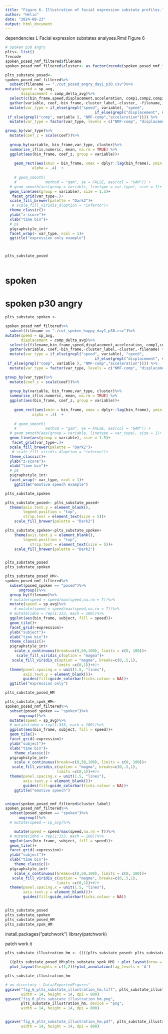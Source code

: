 ```yaml
---
title: "Figure 6. Illustration of facial expression substate profiles."
author: "Helio"
date: "2024-08-23"
output: html_document
---
```



dependencies L Facial expression substates analyses.Rmd
Figure 6


```r
# spoken p30 angry
plts<- list()
?recode
spoken_posed_nmf_filtered$filename
spoken_posed_nmf_filtered$cluster<- as.factor(recode(spoken_posed_nmf_filtered$cluster_label, "relaxed" = 1, "transition" = 2, "sustain" = 3))

plts_substate_posed<-
spoken_posed_nmf_filtered%>%  
  subset(filename == "./cut_posed_angry_day1_p30.csv")%>%
mutate(speed = sp_avg,
       displacement = comp_delta_avg)%>%
  select(c(bin_frame,speed,displacement,acceleration, comp1,comp2,comp3,cluster_label, cluster,filename))%>%
  gather(variable, coef,-bin_frame,-cluster_label,-cluster, -filename,) %>%
  mutate(var_type = if_else(grepl("speed", variable), "speed",  
                                        if_else(grepl("displacement", variable), "displacement",  
 if_else(grepl("comp", variable ), "NMF-comp","acceleration")))) %>%
  mutate(var_type = factor(var_type, levels = c("NMF-comp", "displacement", "speed", "acceleration")))%>%

group_by(var_type)%>%
  mutate(coef_z = scale(coef))%>%
  
  group_by(variable, bin_frame,var_type, cluster)%>%
  summarise_if(is.numeric, mean, na.rm = TRUE) %>%
  ggplot(aes(bin_frame, coef_z, group = variable))+
  
    geom_rect(aes(xmin = bin_frame, xmax = dplyr::lag(bin_frame), ymin = -Inf, ymax = Inf, fill =cluster),
            alpha = .4)  +
  
    # geom_smooth(
    #             method = "gam", se = FALSE, aes(col = "GAM")) +
  # geom_smooth(aes(group = variable, linetype = var_type), size = 1)+
  geom_line(aes(group = variable), size = 1.5)+
   facet_grid(var_type~.)+
  scale_fill_brewer(palette = "Dark2")+
   # scale_fill_viridis_d(option = "inferno")+
  theme_classic()+
  ylab("z-score")+
  xlab("time bin")+
  # p$
  p$graphstyle_int+
  facet_wrap(~ var_type, ncol = 1)+
  ggtitle("expression only example")



plts_substate_posed
  
```


# spoken

# spoken p30 angry

```r

plts_substate_spoken <-

spoken_posed_nmf_filtered%>%  
  subset(filename == "./cut_spoken_happy_day1_p30.csv")%>%
mutate(speed = sp_avg,
       displacement = comp_delta_avg)%>%
  select(c(filename,bin_frame,speed,displacement,acceleration, comp1,comp2,comp3,cluster_label,cluster))%>%
  gather(variable, coef,-bin_frame,-cluster_label,-cluster,-filename) %>%
  mutate(var_type = if_else(grepl("speed", variable), "speed",  
                                        if_else(grepl("displacement", variable), "displacement",  
 if_else(grepl("comp", variable ), "NMF-comp","acceleration")))) %>%
  mutate(var_type = factor(var_type, levels = c("NMF-comp", "displacement", "speed", "acceleration")))%>%

group_by(var_type)%>%
  mutate(coef_z = scale(coef))%>%
  
  group_by(variable, bin_frame,var_type, cluster)%>%
  summarise_if(is.numeric, mean, na.rm = TRUE) %>%
  ggplot(aes(bin_frame, coef_z, group = variable))+
  
    geom_rect(aes(xmin = bin_frame, xmax = dplyr::lag(bin_frame), ymin = -Inf, ymax = Inf, fill =cluster),
            alpha = .4)  +
  
    # geom_smooth(
    #             method = "gam", se = FALSE, aes(col = "GAM")) +
  # geom_smooth(aes(group = variable, linetype = var_type), size = 1)+
  geom_line(aes(group = variable), size = 1.5)+
   facet_grid(var_type~.)+
  scale_fill_brewer(palette = "Dark2")+
   # scale_fill_viridis_d(option = "inferno")+
  theme_classic()+
  ylab("z-score")+
  xlab("time bin")+
  # p$
  p$graphstyle_int+
  facet_wrap(~ var_type, ncol = 1)+
    ggtitle("emotive speech example")

plts_substate_spoken
```

```r
plts_substate_posed<- plts_substate_posed+
  theme(axis.text.y = element_blank(),
        legend.position = "top",
        strip.text = element_text(size = 5))+
    scale_fill_brewer(palette = "Dark2")

plts_substate_spoken<-plts_substate_spoken+
    theme(axis.text.y = element_blank(),
        legend.position = "top",
           strip.text = element_text(size = 5))+
    scale_fill_brewer(palette = "Dark2")


plts_substate_posed
plts_substate_spoken


```



```r
plts_substate_posed_HM<-
spoken_posed_nmf_filtered%>%
  subset(posed_spoken == "posed")%>%
      ungroup()%>%
  group_by(filename)%>%
  # mutate(speed = speed/max(speed,na.rm = T))%>%
  mutate(speed = sp_avg)%>%
    # mutate(speed = speed/max(speed,na.rm = T))%>%
  # mutate(idno = rep(1:333, each = 100))%>%
  ggplot(aes(bin_frame, subject, fill = speed))+
  geom_tile()+
  facet_grid(~expression)+
  ylab("subject")+
  xlab("time bin")+
  theme_classic()+
  p$graphstyle_int+
    scale_x_continuous(breaks=c(0,50,100), limits = c(0, 100))+
     scale_fill_viridis_c(option = "magma")+
   scale_fill_viridis_c(option = "magma", breaks=c(0,.5,1),
                       limits =c(0,1))+#)+
  theme(panel.spacing.x = unit(1.5, "lines"),
        axis.text.y = element_blank())+
        guides(fill=guide_colorbar(ticks.colour = NA))+
  ggtitle("expression only")

plts_substate_posed_HM
```



```r
plts_substate_spok_HM<-
spoken_posed_nmf_filtered%>%
  subset(posed_spoken == "spoken")%>%
      ungroup()%>%
  mutate(speed = sp_avg)%>%
  # mutate(idno = rep(1:333, each = 100))%>%
  ggplot(aes(bin_frame, subject, fill = speed))+
  geom_tile()+
  facet_grid(~expression)+
  ylab("subject")+
  xlab("time bin")+
    theme_classic()+
  p$graphstyle_int+
    scale_x_continuous(breaks=c(0,50,100), limits = c(0, 100))+
   scale_fill_viridis_c(option = "magma", breaks=c(0,.5,1),
                       limits =c(0,1))+#)+
  theme(panel.spacing.x = unit(1.5, "lines"),
        axis.text.y = element_blank())+
        guides(fill=guide_colorbar(ticks.colour = NA))+
    ggtitle("emotive speech")


unique(spoken_posed_nmf_filtered$cluster_label)
spoken_posed_nmf_filtered%>%
  subset(posed_spoken == "spoken")%>%
      ungroup()%>%
  # mutate(speed = sp_avg)%>%

    mutate(speed = speed/max(speed,na.rm = T))%>%
  # mutate(idno = rep(1:333, each = 100))%>%
  ggplot(aes(bin_frame, subject, fill = speed))+
  geom_tile()+
  facet_grid(~expression)+
  ylab("subject")+
  xlab("time bin")+
    theme_classic()+
  p$graphstyle_int+
    scale_x_continuous(breaks=c(0,50,100), limits = c(0, 100))+
   scale_fill_viridis_c(option = "magma", breaks=c(0,.5,1),
                       limits =c(0,1))+#)+
  theme(panel.spacing.x = unit(1.5, "lines"),
        axis.text.y = element_blank())+
        guides(fill=guide_colorbar(ticks.colour = NA))


plts_substate_posed
plts_substate_spoken
plts_substate_posed_HM
plts_substate_spok_HM


```

install.packages("patchwork")
library(patchwork)

patch work it

```r

plts_substate_illustration_hm <- ((((plts_substate_posed+ plts_substate_spoken)+plot_annotation(title = "sample expressions"))+   plot_layout(guides = "collect") & theme(legend.position = "top"))/ 
  
  ((plts_substate_posed_HM+plts_substate_spok_HM) + plot_layout(nrow = 2) & theme(legend.position = "top", legend.title.position = "top")))+
  plot_layout(heights = c(1,2))+plot_annotation(tag_levels = 'A') 

plts_substate_illustration_hm

# on directoty ~ Data/ExportedFigures"
ggsave("fig_6_plts_substate_illustration_hm.tiff", plts_substate_illustration_hm, device = "tiff",
       width = 14, height = 14, dpi = 800)
ggsave("fig_6_plts_substate_illustration_hm.png", 
       plts_substate_illustration_hm, device = "png",
       width = 14, height = 14, dpi = 800)


ggsave("fig_6_plts_substate_illustration_hm.pdf", plts_substate_illustration_hm, device = "pdf",
       width = 14, height = 14, dpi = 800)
  
```

